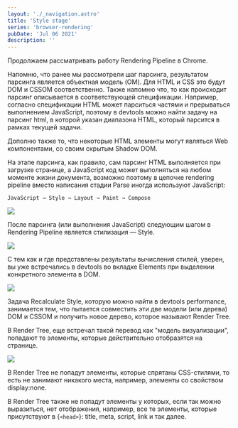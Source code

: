 ```yaml
---
layout: './_navigation.astro'
title: 'Style stage'
series: 'browser-rendering'
pubDate: 'Jul 06 2021'
description: ''
---
```



Продолжаем рассматривать работу Rendering Pipeline в Chrome.

Напомню, что ранее мы рассмотрели шаг парсинга, результатом парсинга является объектная модель (OM). Для HTML и CSS это будут DOM и CSSOM соответственно. Также напомню что, то как происходит парсинг описывается в соответствующей спецификации. Например, согласно спецификации HTML может парситься частями и прерываться выполнением JavaScript, поэтому в devtools можно найти задачу на парсинг html, в которой указан диапазона HTML, который парсится в рамках текущей задачи.

Дополню также то, что некоторые HTML элементы могут являться Web компонентами, со своим скрытым Shadow DOM.

На этапе парсинга, как правило, сам парсинг HTML выполняется при загрузке странице, а JavaScript код может выполняться на любом моменте жизни документа, возможно поэтому в цепочке rendering pipeline вместо написания стадии Parse иногда используют JavaScript:

```
JavaScript → Style → Layout → Paint → Compose
```

<Img src="/assets/posts/2021/browser-rendering-style/style-stage.jpg" />

После парсинга (или выполнения JavaScript) следующим шагом в Rendering Pipeline является стилизация — Style.

<Img src="/assets/posts/2021/browser-rendering-style/style-computed.jpg" />

С тем как и где представлены результаты вычисления стилей, уверен, вы уже встречались в devtools во вкладке Elements при выделении конкретного элемента в DOM.

<Img src="/assets/posts/2021/browser-rendering-style/style-task.jpg" />

Задача Recalculate Style, которую можно найти в devtools performance, занимается тем, что пытается совместить эти две модели (или дерева) DOM и CSSOM и получить новое дерево, которое называют Render Tree.

В Render Tree, еще встречал такой перевод как "модель визуализации", попадают те элементы, которые действительно отобразятся на странице.

<Img src="/assets/posts/2021/browser-rendering-style/style-render-tree.jpg" />

В Render Tree не попадут элементы, которые спрятаны CSS-стилями, то есть не занимают никакого места, например, элементы со свойством display:none.

В Render Tree также не попадут элементы у которых, если так можно выразиться, нет отображения, например, все те элементы, которые присутствуют в {`<head>`}: title, meta, script, link и так далее.
